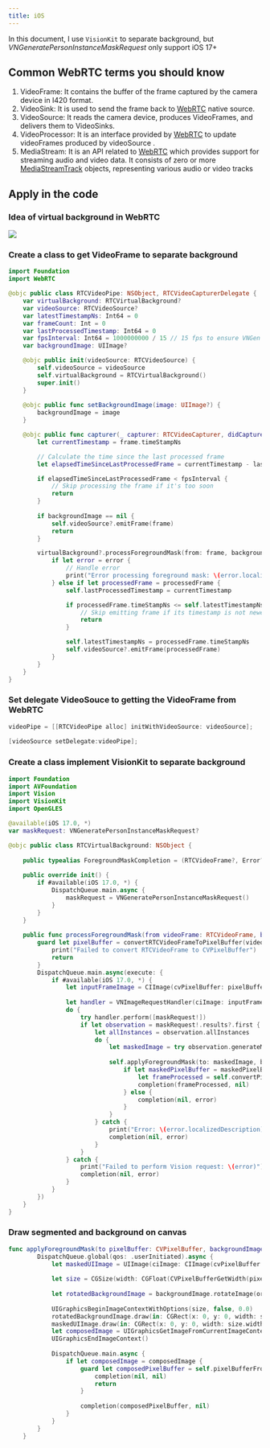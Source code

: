 ```yaml
---
title: iOS
---
```


<Callout>In this document, I use `VisionKit` to separate background, but *VNGeneratePersonInstanceMaskRequest* only support iOS 17+</Callout>

## Common WebRTC terms you should know

1. VideoFrame: It contains the buffer of the frame captured by the camera device in I420 format.
2. VideoSink:  It is used to send the frame back to [WebRTC](https://developer.mozilla.org/en-US/docs/Web/API/WebRTC_API) native source.
3. VideoSource: It reads the camera device, produces VideoFrames, and delivers them to VideoSinks.
4. VideoProcessor: It is an interface provided by [WebRTC](https://developer.mozilla.org/en-US/docs/Web/API/WebRTC_API) to update videoFrames produced by videoSource .
5. MediaStream: It is an API related to [WebRTC](https://developer.mozilla.org/en-US/docs/Web/API/WebRTC_API) which provides support for streaming audio and video data. It consists of zero or more [MediaStreamTrack](https://developer.mozilla.org/en-US/docs/Web/API/MediaStreamTrack) objects, representing various audio or video tracks

## Apply in the code

### Idea of virtual background in WebRTC

<img src="../../img/vb-exp.gif"/>

### Create a class to get VideoFrame to separate background

```swift
import Foundation
import WebRTC

@objc public class RTCVideoPipe: NSObject, RTCVideoCapturerDelegate {
    var virtualBackground: RTCVirtualBackground?
    var videoSource: RTCVideoSource?
    var latestTimestampNs: Int64 = 0
    var frameCount: Int = 0
    var lastProcessedTimestamp: Int64 = 0
    var fpsInterval: Int64 = 1000000000 / 15 // 15 fps to ensure VNGen can proccess
    var backgroundImage: UIImage?

    @objc public init(videoSource: RTCVideoSource) {
        self.videoSource = videoSource
        self.virtualBackground = RTCVirtualBackground()
        super.init()
    }
    
    @objc public func setBackgroundImage(image: UIImage?) {
        backgroundImage = image
    }

    @objc public func capturer(_ capturer: RTCVideoCapturer, didCapture frame: RTCVideoFrame) {
        let currentTimestamp = frame.timeStampNs

        // Calculate the time since the last processed frame
        let elapsedTimeSinceLastProcessedFrame = currentTimestamp - lastProcessedTimestamp

        if elapsedTimeSinceLastProcessedFrame < fpsInterval {
            // Skip processing the frame if it's too soon
            return
        }
        
        if backgroundImage == nil {
            self.videoSource?.emitFrame(frame)
            return
        }

        virtualBackground?.processForegroundMask(from: frame, backgroundImage: backgroundImage!) { processedFrame, error in
            if let error = error {
                // Handle error
                print("Error processing foreground mask: \(error.localizedDescription)")
            } else if let processedFrame = processedFrame {
                self.lastProcessedTimestamp = currentTimestamp

                if processedFrame.timeStampNs <= self.latestTimestampNs {
                    // Skip emitting frame if its timestamp is not newer than the latest one
                    return
                }

                self.latestTimestampNs = processedFrame.timeStampNs
                self.videoSource?.emitFrame(processedFrame)
            }
        }
    }
}
```

### Set delegate VideoSouce to getting the VideoFrame from WebRTC

```objective-c
videoPipe = [[RTCVideoPipe alloc] initWithVideoSource: videoSource];
        
[videoSource setDelegate:videoPipe];
```

### Create a class implement VisionKit to separate background

```swift
import Foundation
import AVFoundation
import Vision
import VisionKit
import OpenGLES

@available(iOS 17.0, *)
var maskRequest: VNGeneratePersonInstanceMaskRequest?

@objc public class RTCVirtualBackground: NSObject {
    
    public typealias ForegroundMaskCompletion = (RTCVideoFrame?, Error?) -> Void
    
    public override init() {
        if #available(iOS 17.0, *) {
            DispatchQueue.main.async {
                maskRequest = VNGeneratePersonInstanceMaskRequest()
            }
        }
    }
    
    public func processForegroundMask(from videoFrame: RTCVideoFrame, backgroundImage: UIImage, completion: @escaping ForegroundMaskCompletion) {
        guard let pixelBuffer = convertRTCVideoFrameToPixelBuffer(videoFrame) else {
            print("Failed to convert RTCVideoFrame to CVPixelBuffer")
            return
        }
        DispatchQueue.main.async(execute: {
            if #available(iOS 17.0, *) {
                let inputFrameImage = CIImage(cvPixelBuffer: pixelBuffer).resize()
                
                let handler = VNImageRequestHandler(ciImage: inputFrameImage!, options: [:])
                do {
                    try handler.perform([maskRequest!])
                    if let observation = maskRequest!.results?.first {
                        let allInstances = observation.allInstances
                        do {
                            let maskedImage = try observation.generateMaskedImage(ofInstances: allInstances, from: handler, croppedToInstancesExtent: false)
                            
                            self.applyForegroundMask(to: maskedImage, backgroundImage: backgroundImage) { maskedPixelBuffer, error in
                                if let maskedPixelBuffer = maskedPixelBuffer {
                                    let frameProcessed = self.convertPixelBufferToRTCVideoFrame(maskedPixelBuffer, rotation: videoFrame.rotation, timeStampNs: videoFrame.timeStampNs)
                                    completion(frameProcessed, nil)
                                } else {
                                    completion(nil, error)
                                }
                            }
                        } catch {
                            print("Error: \(error.localizedDescription)")
                            completion(nil, error)
                        }
                    }
                } catch {
                    print("Failed to perform Vision request: \(error)")
                    completion(nil, error)
                }
            }
        })   
    }
}
```

### Draw segmented and background on canvas

```swift
func applyForegroundMask(to pixelBuffer: CVPixelBuffer, backgroundImage: UIImage, completion: @escaping (CVPixelBuffer?, Error?) -> Void) {
        DispatchQueue.global(qos: .userInitiated).async {
            let maskedUIImage = UIImage(ciImage: CIImage(cvPixelBuffer: pixelBuffer))
            
            let size = CGSize(width: CGFloat(CVPixelBufferGetWidth(pixelBuffer)), height: CGFloat(CVPixelBufferGetHeight(pixelBuffer)))
            
            let rotatedBackgroundImage = backgroundImage.rotateImage(orientation: UIImage.Orientation.up)
            
            UIGraphicsBeginImageContextWithOptions(size, false, 0.0)
            rotatedBackgroundImage.draw(in: CGRect(x: 0, y: 0, width: size.width, height: size.height))
            maskedUIImage.draw(in: CGRect(x: 0, y: 0, width: size.width, height: size.height))
            let composedImage = UIGraphicsGetImageFromCurrentImageContext()
            UIGraphicsEndImageContext()
            
            DispatchQueue.main.async {
                if let composedImage = composedImage {
                    guard let composedPixelBuffer = self.pixelBufferFromImage(image: composedImage) else {
                        completion(nil, nil)
                        return
                    }
                    
                    completion(composedPixelBuffer, nil)
                }
            }
        }
    }
```